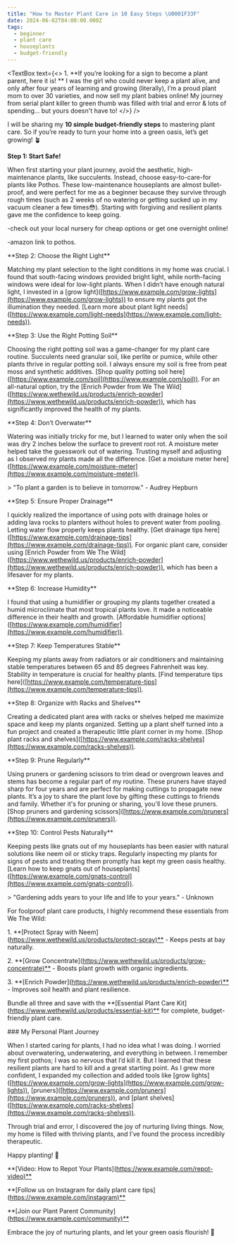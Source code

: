 ```yaml
---
title: "How to Master Plant Care in 10 Easy Steps \U0001F33F"
date: 2024-06-02T04:00:00.000Z
tags:
  - beginner
  - plant care
  - houseplants
  - budget-friendly
---
```


<CaptionedImage imgUrl="/10-best-living-room-indoor-plants-01.webp" />

<PullQuote text="&#x22;Gardening adds years to your life and life to your years.&#x22; " author="Unknown" />

<TextBox
  text={<>
    1. \*\*If you’re looking for a sign to become a plant parent, here it is! \*\* I was the girl who could never keep a plant alive, and only after four years of learning and growing (literally), I’m a proud plant mom to over 30 varieties, and now sell my plant babies online! My journey from serial plant killer to green thumb was filled with trial and error & lots of spending... but yours doesn't have to!
  </>}
/>

I will be sharing my **10 simple budget-friendly steps** to mastering plant care. So if you’re ready to turn your home into a green oasis, let’s get growing! 🪴

**Step 1: Start Safe!**

When first starting your plant journey, avoid the aesthetic, high-maintenance plants, like succulents. Instead, choose easy-to-care-for plants like Pothos. These low-maintenance houseplants are almost bullet-proof, and were perfect for me as a beginner because they survive through rough times (such as 2 weeks of no watering or getting sucked up in my vacuum cleaner a few times😳). Starting with forgiving and resilient plants gave me the confidence to keep going.

-check out your local nursery for cheap options or get one overnight online!

-amazon link to pothos. 

\*\*Step 2: Choose the Right Light\*\*

Matching my plant selection to the light conditions in my home was crucial. I found that south-facing windows provided bright light, while north-facing windows were ideal for low-light plants. When I didn’t have enough natural light, I invested in a \[grow light]\([https://www.example.com/grow-lights](https://www.example.com/grow-lights)) to ensure my plants got the illumination they needed. \[Learn more about plant light needs]\([https://www.example.com/light-needs](https://www.example.com/light-needs)).

\*\*Step 3: Use the Right Potting Soil\*\*

Choosing the right potting soil was a game-changer for my plant care routine. Succulents need granular soil, like perlite or pumice, while other plants thrive in regular potting soil. I always ensure my soil is free from peat moss and synthetic additives. \[Shop quality potting soil here]\([https://www.example.com/soil](https://www.example.com/soil)). For an all-natural option, try the \[Enrich Powder from We The Wild]\([https://www.wethewild.us/products/enrich-powder](https://www.wethewild.us/products/enrich-powder)), which has significantly improved the health of my plants.

\*\*Step 4: Don’t Overwater\*\*

Watering was initially tricky for me, but I learned to water only when the soil was dry 2 inches below the surface to prevent root rot. A moisture meter helped take the guesswork out of watering. Trusting myself and adjusting as I observed my plants made all the difference. \[Get a moisture meter here]\([https://www.example.com/moisture-meter](https://www.example.com/moisture-meter)).

\> "To plant a garden is to believe in tomorrow." - Audrey Hepburn

\*\*Step 5: Ensure Proper Drainage\*\*

I quickly realized the importance of using pots with drainage holes or adding lava rocks to planters without holes to prevent water from pooling. Letting water flow properly keeps plants healthy. \[Get drainage tips here]\([https://www.example.com/drainage-tips](https://www.example.com/drainage-tips)). For organic plant care, consider using \[Enrich Powder from We The Wild]\([https://www.wethewild.us/products/enrich-powder](https://www.wethewild.us/products/enrich-powder)), which has been a lifesaver for my plants.

\*\*Step 6: Increase Humidity\*\*

I found that using a humidifier or grouping my plants together created a humid microclimate that most tropical plants love. It made a noticeable difference in their health and growth. \[Affordable humidifier options]\([https://www.example.com/humidifier](https://www.example.com/humidifier)).

\*\*Step 7: Keep Temperatures Stable\*\*

Keeping my plants away from radiators or air conditioners and maintaining stable temperatures between 65 and 85 degrees Fahrenheit was key. Stability in temperature is crucial for healthy plants. \[Find temperature tips here]\([https://www.example.com/temperature-tips](https://www.example.com/temperature-tips)).

\*\*Step 8: Organize with Racks and Shelves\*\*

Creating a dedicated plant area with racks or shelves helped me maximize space and keep my plants organized. Setting up a plant shelf turned into a fun project and created a therapeutic little plant corner in my home. \[Shop plant racks and shelves]\([https://www.example.com/racks-shelves](https://www.example.com/racks-shelves)).

\*\*Step 9: Prune Regularly\*\*

Using pruners or gardening scissors to trim dead or overgrown leaves and stems has become a regular part of my routine. These pruners have stayed sharp for four years and are perfect for making cuttings to propagate new plants. It’s a joy to share the plant love by gifting these cuttings to friends and family. Whether it's for pruning or sharing, you'll love these pruners. \[Shop pruners and gardening scissors]\([https://www.example.com/pruners](https://www.example.com/pruners)).

\*\*Step 10: Control Pests Naturally\*\*

Keeping pests like gnats out of my houseplants has been easier with natural solutions like neem oil or sticky traps. Regularly inspecting my plants for signs of pests and treating them promptly has kept my green oasis healthy. \[Learn how to keep gnats out of houseplants]\([https://www.example.com/gnats-control](https://www.example.com/gnats-control)).

\> "Gardening adds years to your life and life to your years." - Unknown

For foolproof plant care products, I highly recommend these essentials from We The Wild:

1\. \*\*\[Protect Spray with Neem]\([https://www.wethewild.us/products/protect-spray)\*\*](https://www.wethewild.us/products/protect-spray\)**) - Keeps pests at bay naturally.

2\. \*\*\[Grow Concentrate]\([https://www.wethewild.us/products/grow-concentrate)\*\*](https://www.wethewild.us/products/grow-concentrate\)**) - Boosts plant growth with organic ingredients.

3\. \*\*\[Enrich Powder]\([https://www.wethewild.us/products/enrich-powder)\*\*](https://www.wethewild.us/products/enrich-powder\)**) - Improves soil health and plant resilience.

Bundle all three and save with the \*\*\[Essential Plant Care Kit]\([https://www.wethewild.us/products/essential-kit)\*\*](https://www.wethewild.us/products/essential-kit\)**) for complete, budget-friendly plant care.

\### My Personal Plant Journey

When I started caring for plants, I had no idea what I was doing. I worried about overwatering, underwatering, and everything in between. I remember my first pothos; I was so nervous that I’d kill it. But I learned that these resilient plants are hard to kill and a great starting point. As I grew more confident, I expanded my collection and added tools like \[grow lights]\([https://www.example.com/grow-lights](https://www.example.com/grow-lights)), \[pruners]\([https://www.example.com/pruners](https://www.example.com/pruners)), and \[plant shelves]\([https://www.example.com/racks-shelves](https://www.example.com/racks-shelves)).

Through trial and error, I discovered the joy of nurturing living things. Now, my home is filled with thriving plants, and I’ve found the process incredibly therapeutic.

Happy planting! 🌿

\*\*\[Video: How to Repot Your Plants]\([https://www.example.com/repot-video)\*\*](https://www.example.com/repot-video\)**)

\*\*\[Follow us on Instagram for daily plant care tips]\([https://www.example.com/instagram)\*\*](https://www.example.com/instagram\)**)

\*\*\[Join our Plant Parent Community]\([https://www.example.com/community)\*\*](https://www.example.com/community\)**)

Embrace the joy of nurturing plants, and let your green oasis flourish! 🌱
